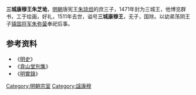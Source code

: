 '''三城康穆王朱芝垝'''{{BD|约1452年||1511年|catIdx=Z朱}}，[[明朝|明朝]]唐宪王[[朱琼炟|朱琼炟]]的庶三子，1471年封为三城王，他博览群书，工于绘画，好礼，1511年去世，谥号'''三城康穆王'''，无子，国除。以幼弟荡阴王子[[镇国将军|镇国将军]][[朱弥蓥|朱弥蓥]]奉祀后事。
==参考资料==
*《[[明史|明史]]》
*《[[弇山堂別集|弇山堂別集]]》
*《[[明實錄|明實錄]]》

{{s-start}}
{{s-none|無|[[明朝|明政府]]始封之王}}
{{s-ttl|title=[[明朝藩王列表_(唐王系)#三城國|明朝三城國國王]]|years=1471年—1511年}}
{{s-none|无子国除}}
{{end}}

[[Category:明朝宗室|Category:明朝宗室]]
[[Category:諡康穆|Category:諡康穆]]